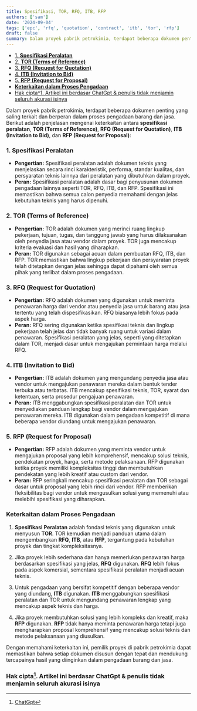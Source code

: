 ```yaml
---
title: Spesifikasi, TOR, RFQ, ITB, RFP
authors: ['sam']
date: '2024-09-04'
tags: ['epc', 'rfq', 'quotation', 'contract', 'itb', 'tor', 'rfp']
draft: false
summary: Dalam proyek pabrik petrokimia, terdapat beberapa dokumen penting yang saling terkait dan berperan dalam proses pengadaan barang dan jasa. Berikut adalah penjelasan mengenai keterkaitan antara spesifikasi peralatan, TOR (Terms of Reference), RFQ (Request for Quotation), ITB (Invitation to Bid), dan RFP (Request for Proposal)
---
```


- [1. **Spesifikasi Peralatan**](#1-spesifikasi-peralatan)
- [2. **TOR (Terms of Reference)**](#2-tor-terms-of-reference)
- [3. **RFQ (Request for Quotation)**](#3-rfq-request-for-quotation)
- [4. **ITB (Invitation to Bid)**](#4-itb-invitation-to-bid)
- [5. **RFP (Request for Proposal)**](#5-rfp-request-for-proposal)
- [**Keterkaitan dalam Proses Pengadaan**](#keterkaitan-dalam-proses-pengadaan)
- [Hak cipta^1. Artikel ini berdasar ChatGpt \& penulis tidak menjamin seluruh akurasi isinya](#hak-cipta1-artikel-ini-berdasar-chatgpt--penulis-tidak-menjamin-seluruh-akurasi-isinya)

Dalam proyek pabrik petrokimia, terdapat beberapa dokumen penting yang saling terkait dan berperan dalam proses pengadaan barang dan jasa. Berikut adalah penjelasan mengenai keterkaitan antara **spesifikasi peralatan**, **TOR (Terms of Reference)**, **RFQ (Request for Quotation)**, **ITB (Invitation to Bid)**, dan **RFP (Request for Proposal)**:

### 1. **Spesifikasi Peralatan**

- **Pengertian:** Spesifikasi peralatan adalah dokumen teknis yang menjelaskan secara rinci karakteristik, performa, standar kualitas, dan persyaratan teknis lainnya dari peralatan yang dibutuhkan dalam proyek.
- **Peran:** Spesifikasi peralatan adalah dasar bagi penyusunan dokumen pengadaan lainnya seperti TOR, RFQ, ITB, dan RFP. Spesifikasi ini memastikan bahwa semua calon penyedia memahami dengan jelas kebutuhan teknis yang harus dipenuhi.

### 2. **TOR (Terms of Reference)**

- **Pengertian:** TOR adalah dokumen yang merinci ruang lingkup pekerjaan, tujuan, tugas, dan tanggung jawab yang harus dilaksanakan oleh penyedia jasa atau vendor dalam proyek. TOR juga mencakup kriteria evaluasi dan hasil yang diharapkan.
- **Peran:** TOR digunakan sebagai acuan dalam pembuatan RFQ, ITB, dan RFP. TOR memastikan bahwa lingkup pekerjaan dan persyaratan proyek telah ditetapkan dengan jelas sehingga dapat dipahami oleh semua pihak yang terlibat dalam proses pengadaan.

### 3. **RFQ (Request for Quotation)**

- **Pengertian:** RFQ adalah dokumen yang digunakan untuk meminta penawaran harga dari vendor atau penyedia jasa untuk barang atau jasa tertentu yang telah dispesifikasikan. RFQ biasanya lebih fokus pada aspek harga.
- **Peran:** RFQ sering digunakan ketika spesifikasi teknis dan lingkup pekerjaan telah jelas dan tidak banyak ruang untuk variasi dalam penawaran. Spesifikasi peralatan yang jelas, seperti yang ditetapkan dalam TOR, menjadi dasar untuk mengajukan permintaan harga melalui RFQ.

### 4. **ITB (Invitation to Bid)**

- **Pengertian:** ITB adalah dokumen yang mengundang penyedia jasa atau vendor untuk mengajukan penawaran mereka dalam bentuk tender terbuka atau terbatas. ITB mencakup spesifikasi teknis, TOR, syarat dan ketentuan, serta prosedur pengajuan penawaran.
- **Peran:** ITB menggabungkan spesifikasi peralatan dan TOR untuk menyediakan panduan lengkap bagi vendor dalam mengajukan penawaran mereka. ITB digunakan dalam pengadaan kompetitif di mana beberapa vendor diundang untuk mengajukan penawaran.

### 5. **RFP (Request for Proposal)**

- **Pengertian:** RFP adalah dokumen yang meminta vendor untuk mengajukan proposal yang lebih komprehensif, mencakup solusi teknis, pendekatan proyek, harga, serta metode pelaksanaan. RFP digunakan ketika proyek memiliki kompleksitas tinggi dan membutuhkan pendekatan yang lebih kreatif atau custom dari vendor.
- **Peran:** RFP seringkali mencakup spesifikasi peralatan dan TOR sebagai dasar untuk proposal yang lebih rinci dari vendor. RFP memberikan fleksibilitas bagi vendor untuk mengusulkan solusi yang memenuhi atau melebihi spesifikasi yang diharapkan.

### **Keterkaitan dalam Proses Pengadaan**

1. **Spesifikasi Peralatan** adalah fondasi teknis yang digunakan untuk menyusun **TOR**. TOR kemudian menjadi panduan utama dalam mengembangkan **RFQ**, **ITB**, atau **RFP**, tergantung pada kebutuhan proyek dan tingkat kompleksitasnya.

2. Jika proyek lebih sederhana dan hanya memerlukan penawaran harga berdasarkan spesifikasi yang jelas, **RFQ** digunakan. **RFQ** lebih fokus pada aspek komersial, sementara spesifikasi peralatan menjadi acuan teknis.

3. Untuk pengadaan yang bersifat kompetitif dengan beberapa vendor yang diundang, **ITB** digunakan. **ITB** menggabungkan spesifikasi peralatan dan TOR untuk mengundang penawaran lengkap yang mencakup aspek teknis dan harga.

4. Jika proyek membutuhkan solusi yang lebih kompleks dan kreatif, maka **RFP** digunakan. **RFP** tidak hanya meminta penawaran harga tetapi juga mengharapkan proposal komprehensif yang mencakup solusi teknis dan metode pelaksanaan yang diusulkan.

Dengan memahami keterkaitan ini, pemilik proyek di pabrik petrokimia dapat memastikan bahwa setiap dokumen disusun dengan tepat dan mendukung tercapainya hasil yang diinginkan dalam pengadaan barang dan jasa.

### Hak cipta[^1]. Artikel ini berdasar ChatGpt & penulis tidak menjamin seluruh akurasi isinya

[^1]: [ChatGpt](https://chat.openai.com)
